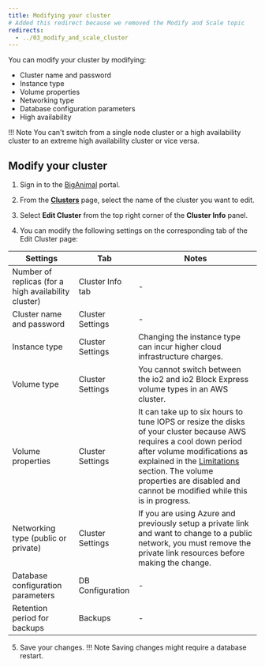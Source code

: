 ```yaml
---
title: Modifying your cluster
# Added this redirect because we removed the Modify and Scale topic
redirects:
  - ../03_modify_and_scale_cluster
---
```


You can modify your cluster by modifying:

-   Cluster name and password
-   Instance type
-   Volume properties
-   Networking type
-   Database configuration parameters
-   High availability

!!! Note
    You can't switch from a single node cluster or a high availability cluster to an extreme high availability cluster or vice versa.

## Modify your cluster

1.  Sign in to the [BigAnimal](https://portal.biganimal.com) portal.

2.  From the [**Clusters**](https://portal.biganimal.com/clusters) page, select the name of the cluster you want to edit.

3.  Select **Edit Cluster** from the top right corner of the **Cluster Info** panel.

4.  You can modify the following settings on the corresponding tab of the Edit Cluster page:

 |                       Settings                       |        Tab       | Notes                                                                                                                                                                                                                                                                            |
 |------------------------------------------------------|------------------|----------------------------------------------------------------------------------------------------------------------------------------------------------------------------------------------------------------------------------------------------------------------------------|
 | Number of replicas (for a high availability cluster) | Cluster Info tab | \-                                                                                                                                                                                                                                                                                 |
 | Cluster name and password                            | Cluster Settings | \-                                                                                                                                                                                                                                                                                 |
 | Instance type                                        | Cluster Settings | Changing the instance type can incur higher cloud infrastructure charges.                                                                                                                                                                                                        |
 | Volume type                                          | Cluster Settings | You cannot switch between the io2 and io2 Block Express volume types in an AWS cluster.                                                                                                                                                                                          |
 | Volume properties                                    | Cluster Settings | It can take up to six hours to tune IOPS or resize the disks of your cluster because AWS requires a cool down period after volume modifications as explained in the [Limitations](https://docs.aws.amazon.com/AWSEC2/latest/UserGuide/modify-volume-requirements.html) section. The volume properties are disabled and cannot be modified while this is in progress. |
 | Networking type (public or private)                  | Cluster Settings | If you are using Azure and previously setup a private link and want to  change to a public network, you must remove the private link resources  before making the change.                                                                                                        |
 | Database configuration parameters                    | DB Configuration | \-                                                                                                                                                                                                                                                                                 |
 | Retention period for backups                         | Backups          | \-                                                                                                                                                                                                                                                                                 |

5.  Save your changes.
 !!! Note
     Saving changes might require a database restart.
